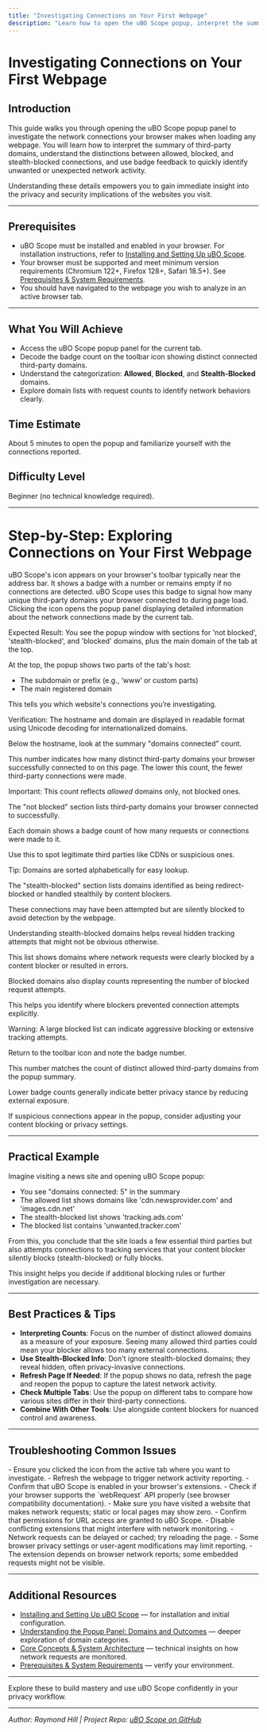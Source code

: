 ```yaml
---
title: "Investigating Connections on Your First Webpage"
description: "Learn how to open the uBO Scope popup, interpret the summary of third-party domains, and distinguish between allowed, blocked, and stealth-blocked connections. This walkthrough shows how to use instant badge feedback and details to identify unwanted network activity."
---
```


# Investigating Connections on Your First Webpage

## Introduction

This guide walks you through opening the uBO Scope popup panel to investigate the network connections your browser makes when loading any webpage. You will learn how to interpret the summary of third-party domains, understand the distinctions between allowed, blocked, and stealth-blocked connections, and use badge feedback to quickly identify unwanted or unexpected network activity.

Understanding these details empowers you to gain immediate insight into the privacy and security implications of the websites you visit.

---

## Prerequisites

- uBO Scope must be installed and enabled in your browser. For installation instructions, refer to [Installing and Setting Up uBO Scope](./installation-setup).
- Your browser must be supported and meet minimum version requirements (Chromium 122+, Firefox 128+, Safari 18.5+). See [Prerequisites & System Requirements](../../getting-started/installation-setup/prerequisites-requirements).
- You should have navigated to the webpage you wish to analyze in an active browser tab.

---

## What You Will Achieve

- Access the uBO Scope popup panel for the current tab.
- Decode the badge count on the toolbar icon showing distinct connected third-party domains.
- Understand the categorization: **Allowed**, **Blocked**, and **Stealth-Blocked** domains.
- Explore domain lists with request counts to identify network behaviors clearly.

## Time Estimate

About 5 minutes to open the popup and familiarize yourself with the connections reported.

## Difficulty Level

Beginner (no technical knowledge required).

---

# Step-by-Step: Exploring Connections on Your First Webpage

<Steps>
<Step title="Locate the uBO Scope Toolbar Icon">
uBO Scope's icon appears on your browser's toolbar typically near the address bar. It shows a badge with a number or remains empty if no connections are detected. uBO Scope uses this badge to signal how many unique third-party domains your browser connected to during page load.
</Step>

<Step title="Click the Toolbar Icon to Open the Popup">
Clicking the icon opens the popup panel displaying detailed information about the network connections made by the current tab.

Expected Result: You see the popup window with sections for 'not blocked', 'stealth-blocked', and 'blocked' domains, plus the main domain of the tab at the top.
</Step>

<Step title="Read the Tab Hostname Display">
At the top, the popup shows two parts of the tab's host:

- The subdomain or prefix (e.g., ‘www’ or custom parts)
- The main registered domain

This tells you which website's connections you’re investigating.

Verification: The hostname and domain are displayed in readable format using Unicode decoding for internationalized domains.
</Step>

<Step title="Understand the Summary Count">
Below the hostname, look at the summary "domains connected" count.

This number indicates how many distinct third-party domains your browser successfully connected to on this page. The lower this count, the fewer third-party connections were made.

Important: This count reflects *allowed* domains only, not blocked ones.
</Step>

<Step title="Explore the Allowed (Not Blocked) Domains List">
The "not blocked" section lists third-party domains your browser connected to successfully.

Each domain shows a badge count of how many requests or connections were made to it.

Use this to spot legitimate third parties like CDNs or suspicious ones.

Tip: Domains are sorted alphabetically for easy lookup.
</Step>

<Step title="Investigate the Stealth-Blocked Domains">
The "stealth-blocked" section lists domains identified as being redirect-blocked or handled stealthily by content blockers.

These connections may have been attempted but are silently blocked to avoid detection by the webpage.

Understanding stealth-blocked domains helps reveal hidden tracking attempts that might not be obvious otherwise.
</Step>

<Step title="Check the Blocked Domains Section">
This list shows domains where network requests were clearly blocked by a content blocker or resulted in errors.

Blocked domains also display counts representing the number of blocked request attempts.

This helps you identify where blockers prevented connection attempts explicitly.

Warning: A large blocked list can indicate aggressive blocking or extensive tracking attempts.
</Step>

<Step title="Use the Badge Count to Gauge Privacy Impact">
Return to the toolbar icon and note the badge number.

This number matches the count of distinct allowed third-party domains from the popup summary.

Lower badge counts generally indicate better privacy stance by reducing external exposure.

If suspicious connections appear in the popup, consider adjusting your content blocking or privacy settings.
</Step>
</Steps>

---

## Practical Example

Imagine visiting a news site and opening uBO Scope popup:

- You see "domains connected: 5" in the summary
- The allowed list shows domains like 'cdn.newsprovider.com' and 'images.cdn.net'
- The stealth-blocked list shows 'tracking.ads.com'
- The blocked list contains 'unwanted.tracker.com'

From this, you conclude that the site loads a few essential third parties but also attempts connections to tracking services that your content blocker silently blocks (stealth-blocked) or fully blocks.

This insight helps you decide if additional blocking rules or further investigation are necessary.

---

## Best Practices & Tips

- **Interpreting Counts**: Focus on the number of distinct allowed domains as a measure of your exposure. Seeing many allowed third parties could mean your blocker allows too many external connections.
- **Use Stealth-Blocked Info**: Don't ignore stealth-blocked domains; they reveal hidden, often privacy-invasive connections.
- **Refresh Page If Needed**: If the popup shows no data, refresh the page and reopen the popup to capture the latest network activity.
- **Check Multiple Tabs**: Use the popup on different tabs to compare how various sites differ in their third-party connections.
- **Combine With Other Tools**: Use alongside content blockers for nuanced control and awareness.

---

## Troubleshooting Common Issues

<AccordionGroup title="Troubleshooting Network Connection Investigations">
<Accordion title="Popup Shows 'NO DATA' or Blank">
- Ensure you clicked the icon from the active tab where you want to investigate.
- Refresh the webpage to trigger network activity reporting.
- Confirm that uBO Scope is enabled in your browser's extensions.
- Check if your browser supports the `webRequest` API properly (see browser compatibility documentation).
</Accordion>
<Accordion title="Badge Count Stays Empty or Unchanged">
- Make sure you have visited a website that makes network requests; static or local pages may show zero.
- Confirm that permissions for URL access are granted to uBO Scope.
- Disable conflicting extensions that might interfere with network monitoring.
</Accordion>
<Accordion title="Domains List Looks Incomplete or Missing Entries">
- Network requests can be delayed or cached; try reloading the page.
- Some browser privacy settings or user-agent modifications may limit reporting.
- The extension depends on browser network reports; some embedded requests might not be visible.
</Accordion>
</AccordionGroup>

---

## Additional Resources

- [Installing and Setting Up uBO Scope](./installation-setup) — for installation and initial configuration.
- [Understanding the Popup Panel: Domains and Outcomes](../effective-usage/understanding-popup-reports) — deeper exploration of domain categories.
- [Core Concepts & System Architecture](../../overview/core-concepts-and-architecture/how-it-works-architecture) — technical insights on how network requests are monitored.
- [Prerequisites & System Requirements](../../getting-started/installation-setup/prerequisites-requirements) — verify your environment.

---

Explore these to build mastery and use uBO Scope confidently in your privacy workflow.

---

_Author: Raymond Hill | Project Repo: [uBO Scope on GitHub](https://github.com/gorhill/uBO-Scope)_